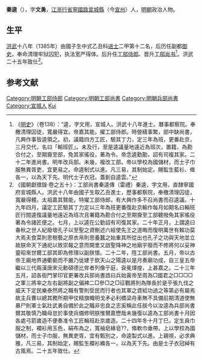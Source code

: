 '''秦逵'''（{{bd|？||1392年}}），字'''文勇'''，[[江浙行省|江浙行省]][[寧國路|寧國路]][[宣城縣|宣城縣]]（今[[宣州|宣州]]）人，[[明朝|明朝]]政治人物。

==生平==
[[洪武|洪武]]十八年（1385年）由國子生中式乙丑科[[进士|进士]]二甲第十二名，后历任副都[[御史|御史]]，奉命清理牢狱囚犯，执法宽严得体。后升任[[工部侍郎|工部侍郎]]、晋升[[工部尚书|工部尚书]]<ref>《[[明史|明史]]》（卷138）：“逵，字文用，宣城人。洪武十八年進士。曆事都察院。奉檄清理囚徒，寬嚴得宜。帝嘉其能，擢工部侍郎。時營繕事繁，部中缺尚書，凡興作事皆逵領之。初，議籍四方工匠，驗其丁力，定三年為班，更番赴京，三月交代，名曰「輸班匠」。未及行，至是逵議量地遠近為班次，置籍，為勘合付之，至期齎至部，免其家徭役，著為令。帝念逵勤勩，詔有司複其家。二十二年進尚書。明年改兵部。未幾，複改工部。帝以學校為國儲材，而士子巾服無異胥吏，宜更易之。命逵制式以進。凡三易，其制始定。賜監生藍衫、絛各一，以為天下先。明代士子衣冠，蓋創自逵雲。”</ref>。洪武二十五年致仕<ref>《國朝獻徵錄·卷之五十》：工部尚書秦逵傳（雷禮）秦逵，字文用，直隸寧國府宣城縣人。洪武十八年由國子生取乙丑進士，歷事都察院，奉檄清理囚徒，寬嚴得體。太祖嘉其賢能，特擢工部侍郎，有大興作多不召尚書而召逵議。十九年四月，議定工匠驗其丁力定以三年為班更番復赴京輸作每月如期名曰輪班匠行間逵復議量地遠近為班次且署籍為勘合付之至期齎至工部聽撥免其家徭役著為令諸匠便之。七月，上以逵在公勤詔有司復其家。二十年正月，上謂逵曰春秋之世人紀廢壞孔子以至聖之資刪述六經使先王之道晦而復明萬世有賴功莫大焉夫食菜則思樹藝之原衣帛則思養蠶之始重其所從出也孔子之功與天地並立故朕命天下通祀以致崇報之意而闕里又啟聖降神之地廟宇廢而不修將何以妥神靈昭來世爾工部其即為修理以副朕懷。二十二年，陞工部尚書。五月，帝以古帝王廟地界通衢褻而不嚴乃徙建于欽天山之陽逵以是月奏廟功成，自三皇五帝繼以三代兩漢唐宋元勳碩德比侔者列像于庭，袞冕煇煌，上甚嘉之。二十三年五月，詔各衙門掌印官更署改兵部尚書誥曰兵始黃帝至周為□國君之□□□□之軍三將率之左右副將副之偏裨二□參□之□征戰將則為隊長於是乎張九伐之威天下定民樂泰然將之職有警則受民而行者也其軍之資給功過之等第必有屬焉故主兵曹以總其務所期甲仗精旗幟明戈矛必利橋梁舟車無不具備前期清道使無暴尸則軍士氣壯武勇自備於此之職非忠良之志奚稱此任朕今以汝逵為兵部尚書爾其敬慎乃職母怠於事使兵備修明朕惟爾嘉懋哉未幾復以逵為工部尚書十月因各處弓箭歲造不便奏准令工匠輪班赴京歲造。二十四年冬十月丁巳，定生員巾服之制，襴衫用玉色，絹布為之，寬袖皂緣皂??，絛軟巾垂帶。上以學校為國儲材，而士子巾服，無異吏胥，宜有甄別之，命逵製式以進。上親視，必求典雅，凡三易，其制始定，賜監生襴衫縧各一，以為天下先。由是士子衣冠綽有古風焉。二十五年致仕。</ref>。

==参考文献==
{{wikisource|明史/卷138}}
<div class="references-small">
<references />
</div>

{{明朝人物小作品}}
{{洪武十八年乙丑科殿試金榜}}
{{DEFAULTSORT:Qin秦}}
[[Category:明朝工部侍郎|Category:明朝工部侍郎]]
[[Category:明朝工部尚書|Category:明朝工部尚書]]
[[Category:明朝兵部尚書|Category:明朝兵部尚書]]
[[Category:宣城人|Category:宣城人]]
[[Category:秦姓|Kui]]